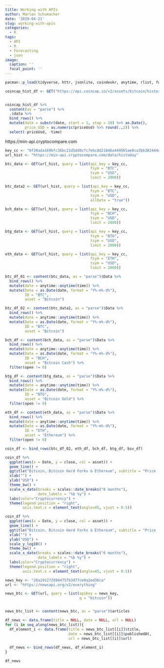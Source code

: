 ```yaml
---
title: Working with APIs
author: Marlon Schumacher
date: '2019-04-21'
slug: working-with-apis
categories:
  - R
tags:
  - API
  - R
  - Forecasting
  - json
image:
  caption: ''
  focal_point: ''
---
```


```r
pacman::p_load(tidyverse, httr, jsonlite, coindeskr, anytime, rlist, forecast, tseries)
```



```r
coincap_hist_df <- GET("https://api.coincap.io/v2/assets/bitcoin/history", query = list(id = "BTC",
                                                                                        interval = "d1"))

coincap_hist_df %>% 
  content(as = "parse") %>%
  .$data %>% 
  bind_rows() %>% 
  mutate(date = substr(date, start = 1, stop = 10) %>% as.Date(),
         price_USD = as.numeric(priceUsd) %>% round(.,2)) %>% 
  select(-priceUsd, -time)
```

https://min-api.cryptocompare.com

```r
key_cc <- "0f30ada169bfc36bc21d5dd0cfc7ebc8d21846a449565ae8ca3bb382444d66f9"
url_hist <- "https://min-api.cryptocompare.com/data/histoday"

btc_data <- GET(url_hist, query = list(api_key = key_cc,
                                       fsym = "BTC",
                                       tsym = "USD",
                                       limit = 2000))

btc_data2 <- GET(url_hist, query = list(api_key = key_cc,
                                       fsym = "BTC",
                                       tsym = "USD",
                                       allData = "true"))

bch_data <- GET(url_hist, query = list(api_key = key_cc,
                                       fsym = "BCH",
                                       tsym = "USD",
                                       limit = 2000))

btg_data <- GET(url_hist, query = list(api_key = key_cc,
                                       fsym = "BTG",
                                       tsym = "USD",
                                       limit = 2000))

eth_data <- GET(url_hist, query = list(api_key = key_cc,
                                       fsym = "ETH",
                                       tsym = "USD",
                                       limit = 2000))

btc_df_01 <- content(btc_data, as = "parse")$Data %>% 
  bind_rows() %>% 
  mutate(date = anytime::anytime(time)) %>% 
  mutate(Date = as.Date(date, format = "Y%-m%-d%"),
         ID = "BTC",
         asset = "Bitcoin")

btc_df_02 <- content(btc_data2, as = "parse")$Data %>% 
  bind_rows() %>% 
  mutate(date = anytime::anytime(time)) %>% 
  mutate(Date = as.Date(date, format = "Y%-m%-d%"),
         ID = "BTC",
         asset = "Bitcoin")

bch_df <- content(bch_data, as = "parse")$Data %>% 
  bind_rows() %>% 
  mutate(date = anytime::anytime(time)) %>% 
  mutate(Date = as.Date(date, format = "Y%-m%-d%"),
         ID = "BCH",
         asset = "Bitcoin Cash") %>% 
  filter(open != 0)

btg_df <- content(btg_data, as = "parse")$Data %>% 
  bind_rows() %>% 
  mutate(date = anytime::anytime(time)) %>% 
  mutate(Date = as.Date(date, format = "Y%-m%-d%"),
         ID = "BTG",
         asset = "Bitcoin Gold") %>% 
  filter(open != 0)

eth_df <- content(eth_data, as = "parse")$Data %>% 
  bind_rows() %>% 
  mutate(date = anytime::anytime(time)) %>% 
  mutate(Date = as.Date(date, format = "Y%-m%-d%"),
         ID = "ETH",
         asset = "Ethereum") %>% 
  filter(open != 0)

coin_df <- bind_rows(btc_df_02, eth_df, bch_df, btg_df, bsv_df)
```


```r
coin_df %>% 
  ggplot(aes(x = Date, y = close, col = asset)) +
  geom_line() +
  ggtitle("Bitcoin, Bitcoin Hard Forks & Ethereum", subtitle = "Price (USD) since 04/11/2013") +
  xlab("") +
  ylab("USD") +
  theme_bw() +
  scale_x_date(breaks = scales::date_breaks("6 months"),
               date_labels = "%b %y") +
  labs(color="Cryptocurrency") +
  theme(legend.position = "right",
        axis.text.x = element_text(angle=45, vjust = 0.5))

coin_df %>% 
  ggplot(aes(x = Date, y = close, col = asset)) +
  geom_line() +
  ggtitle("Bitcoin, Bitcoin Hard Forks & Ethereum", subtitle = "Price (USD) since 04/11/2013") +
  xlab("") +
  ylab("USD") +
  scale_y_log10() +
  theme_bw() +
  scale_x_date(breaks = scales::date_breaks("6 months"),
               date_labels = "%b %y") +
  labs(color="Cryptocurrency") +
  theme(legend.position = "right",
        axis.text.x = element_text(angle=45, vjust = 0.5)) 
```


```r
news_key <- "28a191272894475fb3d77ce0a2ed36ca"
url <- "https://newsapi.org/v2/everything"

news_btc <- GET(url, query = list(apiKey = news_key,
                                  q = "bitcoin"))


news_btc_list <- content(news_btc, as = "parse")$articles 

df_news <- data.frame(title = NULL, date = NULL, url = NULL)
for (i in seq_along(news_btc_list)){
  df_element_i <- data.frame(title = news_btc_list[[i]]$title,
                             date = news_btc_list[[i]]$publishedAt,
                             url = news_btc_list[[i]]$url)
  
  df_news <- bind_rows(df_news, df_element_i)
}

df_news
```

